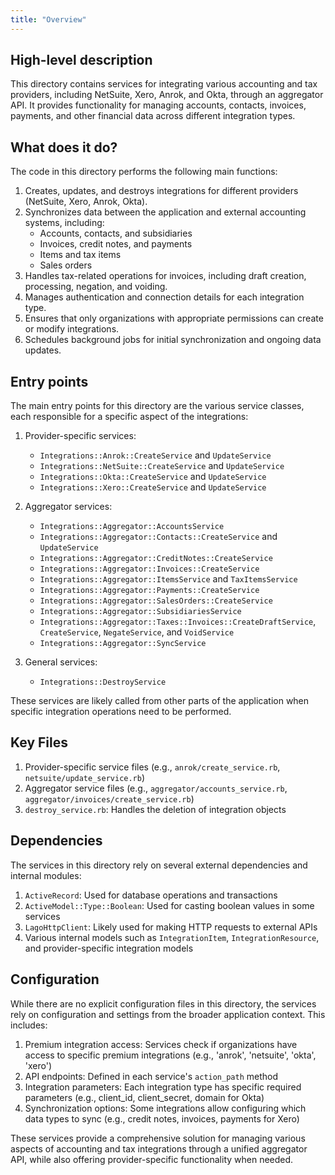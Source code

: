 ```yaml
---
title: "Overview"
---
```


## High-level description
This directory contains services for integrating various accounting and tax providers, including NetSuite, Xero, Anrok, and Okta, through an aggregator API. It provides functionality for managing accounts, contacts, invoices, payments, and other financial data across different integration types.

## What does it do?
The code in this directory performs the following main functions:

1. Creates, updates, and destroys integrations for different providers (NetSuite, Xero, Anrok, Okta).
2. Synchronizes data between the application and external accounting systems, including:
   - Accounts, contacts, and subsidiaries
   - Invoices, credit notes, and payments
   - Items and tax items
   - Sales orders
3. Handles tax-related operations for invoices, including draft creation, processing, negation, and voiding.
4. Manages authentication and connection details for each integration type.
5. Ensures that only organizations with appropriate permissions can create or modify integrations.
6. Schedules background jobs for initial synchronization and ongoing data updates.

## Entry points
The main entry points for this directory are the various service classes, each responsible for a specific aspect of the integrations:

1. Provider-specific services:
   - `Integrations::Anrok::CreateService` and `UpdateService`
   - `Integrations::NetSuite::CreateService` and `UpdateService`
   - `Integrations::Okta::CreateService` and `UpdateService`
   - `Integrations::Xero::CreateService` and `UpdateService`

2. Aggregator services:
   - `Integrations::Aggregator::AccountsService`
   - `Integrations::Aggregator::Contacts::CreateService` and `UpdateService`
   - `Integrations::Aggregator::CreditNotes::CreateService`
   - `Integrations::Aggregator::Invoices::CreateService`
   - `Integrations::Aggregator::ItemsService` and `TaxItemsService`
   - `Integrations::Aggregator::Payments::CreateService`
   - `Integrations::Aggregator::SalesOrders::CreateService`
   - `Integrations::Aggregator::SubsidiariesService`
   - `Integrations::Aggregator::Taxes::Invoices::CreateDraftService`, `CreateService`, `NegateService`, and `VoidService`
   - `Integrations::Aggregator::SyncService`

3. General services:
   - `Integrations::DestroyService`

These services are likely called from other parts of the application when specific integration operations need to be performed.

## Key Files
1. Provider-specific service files (e.g., `anrok/create_service.rb`, `netsuite/update_service.rb`)
2. Aggregator service files (e.g., `aggregator/accounts_service.rb`, `aggregator/invoices/create_service.rb`)
3. `destroy_service.rb`: Handles the deletion of integration objects

## Dependencies
The services in this directory rely on several external dependencies and internal modules:

1. `ActiveRecord`: Used for database operations and transactions
2. `ActiveModel::Type::Boolean`: Used for casting boolean values in some services
3. `LagoHttpClient`: Likely used for making HTTP requests to external APIs
4. Various internal models such as `IntegrationItem`, `IntegrationResource`, and provider-specific integration models

## Configuration
While there are no explicit configuration files in this directory, the services rely on configuration and settings from the broader application context. This includes:

1. Premium integration access: Services check if organizations have access to specific premium integrations (e.g., 'anrok', 'netsuite', 'okta', 'xero')
2. API endpoints: Defined in each service's `action_path` method
3. Integration parameters: Each integration type has specific required parameters (e.g., client_id, client_secret, domain for Okta)
4. Synchronization options: Some integrations allow configuring which data types to sync (e.g., credit notes, invoices, payments for Xero)

These services provide a comprehensive solution for managing various aspects of accounting and tax integrations through a unified aggregator API, while also offering provider-specific functionality when needed.